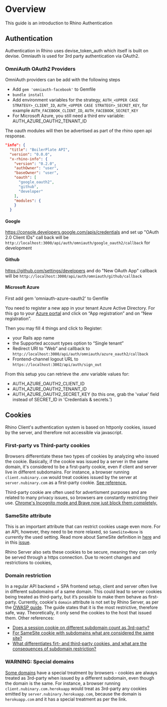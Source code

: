 # Overview

This guide is an introduction to Rhino Authentication

## Authentication

Authentication in Rhino uses devise_token_auth which itself is built on devise. Omniauth is used for 3rd party authentication via OAuth2.

### OmniAuth OAuth2 Providers

OmniAuth providers can be add with the following steps

- Add `gem 'omniauth-facebook'` to Gemfile
- `bundle install`
- Add environment variables for the strategy, `AUTH_<UPPER CASE STRATEGY>_CLIENT_ID`, `AUTH_<UPPER CASE STRATEGY>_SECRET_KEY`, for example
  `AUTH_FACEBOOK_CLIENT_ID`, `AUTH_FACEBOOK_SECRET_KEY`
- For Microsoft Azure, you still need a third env variable: AUTH_AZURE_OAUTH2_TENANT_ID

The oauth modules will then be advertised as part of the rhino open api response.

```json
"info": {
  "title": "BoilerPlate API",
  "version": "0.0.0",
  "x-rhino-info": {
    "version": "0.2.0",
    "authOwner": "user",
    "baseOwner": "user",
    "oauth": [
      "google_oauth2",
      "github",
      "developer"
    ],
    "modules": {
    }
  }
```

#### Google

https://console.developers.google.com/apis/credentials and set up "OAuth 2.0 Client IDs" call back will be `http://localhost:3000/api/auth/omniauth/google_oauth2/callback` for development

#### Github

https://github.com/settings/developers and do "New OAuth App" callback will be `http://localhost:3000/api/auth/omniauth/github/callback`

#### Microsoft Azure

First add gem 'omniauth-azure-oauth2' to Gemfile

You need to register a new app in your tenant Azure Active Directory. For this go to your [Azure portal](https://portal.azure.com/?quickstart=True#blade/Microsoft_AAD_IAM/ActiveDirectoryMenuBlade/RegisteredApps) and click on “App registration” and on “New registration”.

Then you may fill 4 things and click to Register:

- your Rails app name
- the Supported account types option to “Single tenant”
- Redirect URI to “Web” and callback to `http://localhost:3000/api/auth/omniauth/azure_oauth2/callback`
- Frontend-channel logout URL to `https://localhost:3002/api/auth/sign_out`

From this setup you can retrieve the .env variable values for:

- AUTH_AZURE_OAUTH2_CLIENT_ID
- AUTH_AZURE_OAUTH2_TENANT_ID
- AUTH_AZURE_OAUTH2_SECRET_KEY (to this one, grab the 'value' field instead of SECRET_ID in 'Credentials & secrets.')

## Cookies

Rhino Client's authentication system is based on httponly cookies, issued by the server, and therefore not accessible via javascript.

### First-party vs Third-party cookies

Browsers differentiate these two types of cookies by analyzing who issued the cookie. Basically, if the cookie was issued by a server in the same domain, it's considered to be a first-party cookie, even if client and server live in different subdomains. For instance, a browser running `client.nubinary.com` would treat cookies issued by the server at `server.nubinary.com` as a first-party cookie. [See reference.](https://www.cookiepro.com/knowledge/whats-the-difference-between-first-and-third-party-cookies/#:~:text=The%20main%20differences%20between%20first,loaded%20on%20the%20publisher's%20website.)

Third-party cookie are often used for advertisment purposes and are related to many privacy issues, so browsers are constantly restricting their use. [Chrome's Incognito mode and Brave now just block them completely.](https://venturebeat.com/2020/05/19/google-chrome-83/#:~:text=In%20Incognito%20mode%2C%20Chrome%20doesn,icon%20in%20the%20address%20bar.)

### SameSite attribute

This is an important attribute that can restrict cookies usage even more. For an API, however, they need to be more relaxed, so `SameSite=None` is currently the used setting. Read more about SameSite definition in [here](https://web.dev/samesite-cookies-explained/) and in this [issue](https://github.com/google/google-api-javascript-client/issues/561).

Rhino Server also sets these cookies to be secure, meaning they can only be served through a https connection. Due to recent changes and restrictions to cookies,

### Domain restriction

In a regular API backend + SPA frontend setup, client and server often live in different subdomains of a same domain. This could lead to server cookies being treated as third-party, but it’s possible to make them behave as first-party. Currently, cookie's `domain` attribute is not set by Rhino Server, as per the [OWASP guide](https://cheatsheetseries.owasp.org/cheatsheets/Session_Management_Cheat_Sheet.html#domain-and-path-attributes). The guide states that it is the most restrictive, therefore safe, way. Theoretically, it only send the cookies to the host that issued them. Other references:

- [Does a session cookie on different subdomain count as 3rd-party?](https://stackoverflow.com/questions/10092567/does-a-session-cookie-on-different-subdomain-count-as-3rd-party)
- [For SameSite cookie with subdomains what are considered the same site?](https://security.stackexchange.com/questions/223473/for-samesite-cookie-with-subdomains-what-are-considered-the-same-site)
- [What differentiates firt- and third-party cookies, and what are the consequences of subdomain restriction?](https://helpcentre.atinternet-solutions.com/hc/en-gb/articles/360000329339-What-differentiates-first-and-third-party-cookies-and-what-are-the-consequences-of-subdomain-restriction-)

### WARNING: Special domains

[Some domains](https://chromium.googlesource.com/chromium/src/+/refs/heads/main/net/base/registry_controlled_domains/effective_tld_names.dat#12130) have a special treatment by browsers - cookies are always treated as 3rd-party when issued by a different subdomain, even though the domain is the same. For instance, a browser running `client.nubinary.com.herokuapp` would treat as 3rd-party any cookies emitted by `server.nubinary.herokuapp.com`, because the domain is `herokuapp.com` and it has a special treatment as per the link.
